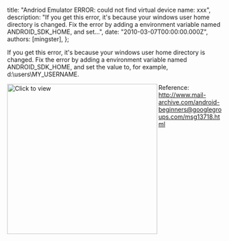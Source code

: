 
  title: "Andriod Emulator ERROR: could not find virtual device name: xxx",
  description: "If you get this error, it's because your windows user home directory is changed. Fix the error by adding a environment variable named ANDROID_SDK_HOME, and set...",
  date: "2010-03-07T00:00:00.000Z",
  authors: [mingster],
};

<p>If you get this error, it's because your windows user home directory is changed. Fix the error by adding a environment variable named ANDROID_SDK_HOME, and set the value to, for example, d:\users\MY_USERNAME.</p>
<p><a href="http://mingster.com/blog_content/androiderror.jpg"><img align="left" alt="Click to view" src="/img/androiderror.jpg" width="350" /></a></p>
<p>Reference: <a href="http://www.mail-archive.com/android-beginners@googlegroups.com/msg13718.html">http://www.mail-archive.com/android-beginners@googlegroups.com/msg13718.html</a></p>
